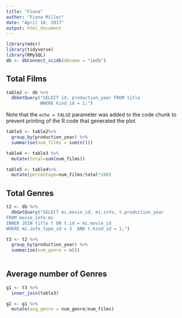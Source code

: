 ```yaml
---
title: "Fiona"
author: "Fiona Miller"
date: "April 10, 2017"
output: html_document
---
```


```r
library(mdsr)
library(tidyverse)
library(RMySQL)
db <- dbConnect_scidb(dbname = "imdb")
```

## Total Films
```r
table2 <- db %>%
  dbGetQuery("SELECT id, production_year FROM title
             WHERE kind_id = 1;") 
```

Note that the `echo = FALSE` parameter was added to the code chunk to prevent printing of the R code that generated the plot.
```r
table3 <- table2%>%
  group_by(production_year) %>%
  summarise(num_films = sum(n()))
```

```r
table4 <- table3 %>%
  mutate(total=sum(num_films))
```


```r
table5 <- table4%>%
  mutate(percentage=num_films/total*100)
```

## Total Genres

```r
t2 <- db %>%
  dbGetQuery("SELECT mi.movie_id, mi.info, t.production_year 
FROM movie_info mi
INNER JOIN title t ON t.id = mi.movie_id
WHERE mi.info_type_id = 3  AND t.kind_id = 1;") 
```


```r
t3 <- t2 %>%
  group_by(production_year) %>%
  summarise(num_genre = n())
  
```

## Average number of Genres

```r
g1 <- t3 %>%
  inner_join(table3)
```

```r
g2 <- g1 %>%
  mutate(avg_genre = num_genre/num_films)
```

